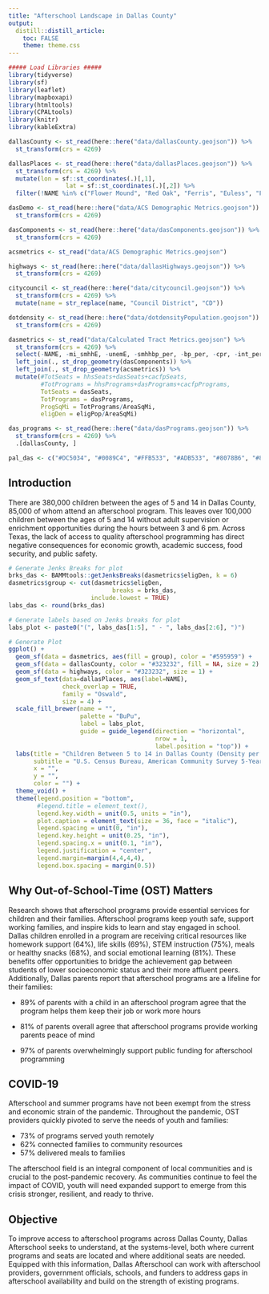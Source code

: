 ```yaml
---
title: "Afterschool Landscape in Dallas County"
output:
  distill::distill_article:
    toc: FALSE
    theme: theme.css
---
```


```r
##### Load Libraries #####
library(tidyverse)
library(sf)
library(leaflet)
library(mapboxapi)
library(htmltools)
library(CPALtools)
library(knitr)
library(kableExtra)

dallasCounty <- st_read(here::here("data/dallasCounty.geojson")) %>%
  st_transform(crs = 4269)

dallasPlaces <- st_read(here::here("data/dallasPlaces.geojson")) %>%
  st_transform(crs = 4269) %>%
  mutate(lon = sf::st_coordinates(.)[,1],
                lat = sf::st_coordinates(.)[,2]) %>%
  filter(!NAME %in% c("Flower Mound", "Red Oak", "Ferris", "Euless", "Fort Worth", "Grapevine", "Lewisville"))

dasDemo <- st_read(here::here("data/ACS Demographic Metrics.geojson")) %>%
  st_transform(crs = 4269)

dasComponents <- st_read(here::here("data/dasComponents.geojson")) %>%
  st_transform(crs = 4269) 

acsmetrics <- st_read("data/ACS Demographic Metrics.geojson")

highways <- st_read(here::here("data/dallasHighways.geojson")) %>%
  st_transform(crs = 4269) 

citycouncil <- st_read(here::here("data/citycouncil.geojson")) %>%
  st_transform(crs = 4269) %>%
  mutate(name = str_replace(name, "Council District", "CD"))

dotdensity <- st_read(here::here("data/dotdensityPopulation.geojson")) %>%
  st_transform(crs = 4269) 

dasmetrics <- st_read("data/Calculated Tract Metrics.geojson") %>%
  st_transform(crs = 4269) %>%
  select(-NAME, -mi_smhhE, -unemE, -smhhbp_per, -bp_per, -cpr, -int_per) %>%
  left_join(., st_drop_geometry(dasComponents)) %>%
  left_join(., st_drop_geometry(acsmetrics)) %>%
  mutate(#TotSeats = hhsSeats+dasSeats+cacfpSeats,
         #TotPrograms = hhsPrograms+dasPrograms+cacfpPrograms,
         TotSeats = dasSeats,
         TotPrograms = dasPrograms,
         ProgSqMi = TotPrograms/AreaSqMi,
         eligDen = eligPop/AreaSqMi)

das_programs <- st_read(here::here("data/dasPrograms.geojson")) %>%
  st_transform(crs = 4269) %>%
  .[dallasCounty, ]

pal_das <- c("#DC5034", "#0089C4", "#FFB533", "#ADB533", "#8078B6", "#8996A0", "#54494B")
```

## Introduction

There are 380,000 children between the ages of 5 and 14 in Dallas County, 85,000 of whom attend an afterschool program. This leaves over 100,000 children between the ages of 5 and 14 without adult supervision or enrichment opportunities during the hours between 3 and 6 pm. Across Texas, the lack of access to quality afterschool programming has direct negative consequences for economic growth, academic success, food security, and public safety. 

```r
# Generate Jenks Breaks for plot
brks_das <- BAMMtools::getJenksBreaks(dasmetrics$eligDen, k = 6)
dasmetrics$group <- cut(dasmetrics$eligDen,
                             breaks = brks_das,
                       include.lowest = TRUE)
labs_das <- round(brks_das)

# Generate labels based on Jenks breaks for plot
labs_plot <- paste0("(", labs_das[1:5], " - ", labs_das[2:6], ")")

# Generate Plot
ggplot() +
  geom_sf(data = dasmetrics, aes(fill = group), color = "#595959") +
  geom_sf(data = dallasCounty, color = "#323232", fill = NA, size = 2) +
  geom_sf(data = highways, color = "#323232", size = 1) +
  geom_sf_text(data=dallasPlaces, aes(label=NAME),
               check_overlap = TRUE,
               family = "Oswald",
               size = 4) +
  scale_fill_brewer(name = "",
                    palette = "BuPu",
                    label = labs_plot,
                    guide = guide_legend(direction = "horizontal",
                                         nrow = 1,
                                         label.position = "top")) +
  labs(title = "Children Between 5 to 14 in Dallas County (Density per SqMi)",
       subtitle = "U.S. Census Bureau, American Community Survey 5-Year Estimates 2020",
       x = "",
       y = "",
       color = "") +
  theme_void() +
  theme(legend.position = "bottom",
        #legend.title = element_text(),
        legend.key.width = unit(0.5, units = "in"),
        plot.caption = element_text(size = 36, face = "italic"),
        legend.spacing = unit(0, "in"), 
        legend.key.height = unit(0.25, "in"), 
        legend.spacing.x = unit(0.1, "in"), 
        legend.justification = "center",
        legend.margin=margin(4,4,4,4),
        legend.box.spacing = margin(0.5))

```

## Why Out-of-School-Time (OST) Matters

Research shows that afterschool programs provide essential services for children and their families. Afterschool programs keep youth safe, support working families, and inspire kids to learn and stay engaged in school. Dallas children enrolled in a program are receiving critical resources  like homework support (64%), life skills (69%), STEM instruction (75%), meals or healthy snacks (68%), and social emotional learning (81%). These benefits offer opportunities to bridge the achievement gap between students of lower socioeconomic status and their more affluent peers. Additionally, Dallas parents report that afterschool programs are a lifeline for their families:

* 89% of parents with a child in an afterschool program agree that the program helps them keep their job or work more hours

* 81% of parents overall agree that afterschool programs provide working parents peace of mind

* 97% of parents overwhelmingly support public funding for afterschool programming


## COVID-19

Afterschool and summer programs have not been exempt from the stress and economic strain of the pandemic. Throughout the pandemic, OST providers quickly pivoted to serve the needs of youth and families: 

* 73% of programs served youth remotely
* 62% connected families to community resources
* 57% delivered meals to families 

The afterschool field is an integral component of local communities and is crucial to the post-pandemic recovery. As communities continue to feel the impact of COVID, youth will need expanded support to emerge from this crisis stronger, resilient, and ready to thrive. 

## Objective

To improve access to afterschool programs across Dallas County, Dallas Afterschool seeks to understand, at the systems-level, both where current programs and seats are located and where additional seats are needed. Equipped with this information, Dallas Afterschool can work with afterschool providers, government officials, schools, and funders to address gaps in afterschool availability and build on the strength of existing programs. 